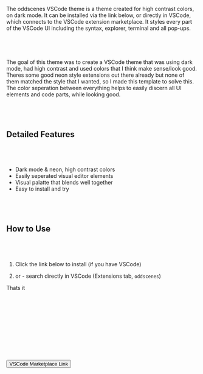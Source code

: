 
The oddscenes VSCode theme is a theme created for high contrast colors, on dark mode. It can be installed via the link below, or directly in VSCode, which connects to the VSCode extension marketplace. It styles every part of the VSCode UI including the syntax, explorer, terminal and all pop-ups. 

&nbsp;&nbsp;
-----

The goal of this theme was to create a VSCode theme that was using dark mode, had high contrast and used colors that I think make sense/look good. Theres some good neon style extensions out there already but none of them matched the style that I wanted, so I made this template to solve this. The color seperation between everything helps to easily discern all UI elements and code parts, while looking good. 

&nbsp;&nbsp;
-----

## Detailed Features

&nbsp;&nbsp;
-----

- Dark mode & neon, high contrast colors
- Easily seperated visual editor elements
- Visual palatte that blends well together
- Easy to install and try

&nbsp;&nbsp;
-----

## How to Use

&nbsp;&nbsp;
-----

1. Click the link below to install (if you have VSCode)

2. or - search directly in VSCode (Extensions tab, `oddscenes`)

Thats it

&nbsp;&nbsp;
-----

> <Plink href="https://github.com/oddscenes/oddscenes-theme" text="View Theme on Github" />

&nbsp;&nbsp;
-----

&nbsp;&nbsp;
-----

<Button href="https://marketplace.visualstudio.com/items?itemName=oddscenes-theme.oddscenes-theme" className="block gr-tw-3 py-6 px-8 max-w-xs rounded hover:opacity-75 text-center" target="_blank">
<span className="text-white">VSCode Marketplace Link</span>
</Button>
